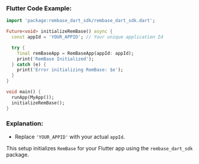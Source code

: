 ### Flutter Code Example:

```dart
import 'package:rembase_dart_sdk/rembase_dart_sdk.dart';

Future<void> initializeRemBase() async {
  const appId = 'YOUR_APPID'; // Your unique application Id

  try {
    final remBaseApp = RemBaseApp(appId: appId);
    print('RemBase Initialized');
  } catch (e) {
    print('Error initializing RemBase: $e');
  }
}

void main() {
  runApp(MyApp());
  initializeRemBase();
}
```

### Explanation:
- Replace `'YOUR_APPID'` with your actual `appId`.

This setup initializes `RemBase` for your Flutter app using the `rembase_dart_sdk` package.
